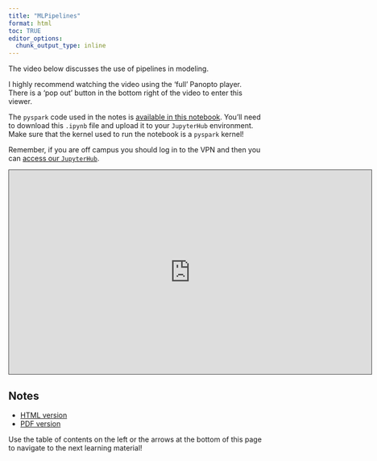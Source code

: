 ```yaml
---
title: "MLPipelines"
format: html
toc: TRUE
editor_options: 
  chunk_output_type: inline
---
```


The video below discusses the use of pipelines in modeling.

I highly recommend watching the video using the 'full' Panopto player. There is a 'pop out' button in the bottom right of the video to enter this viewer.

The `pyspark` code used in the notes is <a href = "MLlib_MLflow.ipynb" target = "_blank">available in this notebook</a>. You'll need to download this `.ipynb` file and upload it to your `JupyterHub` environment. Make sure that the kernel used to run the notebook is a `pyspark` kernel!

Remember, if you are off campus you should log in to the VPN and then you can [access our `JupyterHub`](https://jhub.cos.ncsu.edu/).

```{=html}
<iframe src="https://ncsu.hosted.panopto.com/Panopto/Pages/Embed.aspx?id=f197150e-8ad2-41f0-8777-b2a0017fdd0b&autoplay=false&offerviewer=true&showtitle=true&showbrand=true&captions=false&interactivity=all" height="405" width="720" style="border: 1px solid #464646;" allowfullscreen allow="autoplay" aria-label="Panopto Embedded Video Player" aria-description="11-Model Pipelines in MLlib" ></iframe>
```

## Notes

- <a href = "11-MLPipelines.html" target = "_blank">HTML version</a>
- <a href = "PDFs/11-MLPipelines.pdf" target = "_blank">PDF version</a>

Use the table of contents on the left or the arrows at the bottom of this page to navigate to the next learning material!